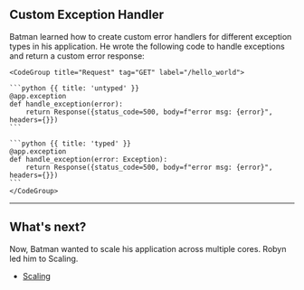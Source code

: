 ## Custom Exception Handler

Batman learned how to create custom error handlers for different exception types in his application. He wrote the following code to handle exceptions and return a custom error response:

<Row>
<Col>
</Col>
  <Col sticky>

    <CodeGroup title="Request" tag="GET" label="/hello_world">

    ```python {{ title: 'untyped' }}
    @app.exception
    def handle_exception(error):
        return Response({status_code=500, body=f"error msg: {error}", headers={}})
    ```

    ```python {{ title: 'typed' }}
    @app.exception
    def handle_exception(error: Exception):
        return Response({status_code=500, body=f"error msg: {error}", headers={}})
    ```
    </CodeGroup>
  </Col>
</Row>

---

## What's next?

Now, Batman wanted to scale his application across multiple cores. Robyn led him to Scaling.

- [Scaling](/documentation/api_reference/scaling)

